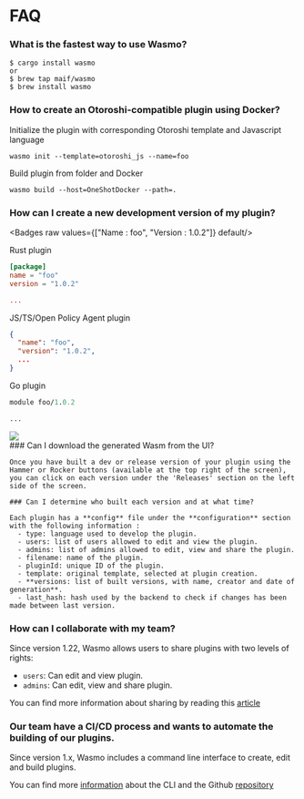 
# FAQ

<FAQButton title="What is the fastest way to use Wasmo?" />
<FAQButton title="How to create an Otoroshi-compatible plugin using Docker?" />
<FAQButton title="How can I create a new development version of my plugin?" />
<FAQButton title="Can I download the generated Wasm from the UI?" />
<FAQButton title="Can I determine who built each version and at what time?" />
<FAQButton title="How to collaborate with my team ?" />
<FAQButton title="Our team have a CI/CD process and wants to automate the building of our plugins." />
<FAQButton title="How can I collaborate with my team?" />

### What is the fastest way to use Wasmo?

```
$ cargo install wasmo
or
$ brew tap maif/wasmo
$ brew install wasmo
```

### How to create an Otoroshi-compatible plugin using Docker? 
<Badge raw value="Name : foo" default/>

Initialize the plugin with corresponding Otoroshi template and Javascript language 
``` 
wasmo init --template=otoroshi_js --name=foo
```

Build plugin from folder and Docker
```
wasmo build --host=OneShotDocker --path=.
```

### How can I create a new development version of my plugin?
<Badges raw values={["Name : foo", "Version : 1.0.2"]} default/>

Rust plugin

``` Cargo.toml
[package]
name = "foo"
version = "1.0.2"

...
```

JS/TS/Open Policy Agent plugin

``` package.json
{
  "name": "foo",
  "version": "1.0.2",
  ...
}
```

Go plugin

``` go.mod
module foo/1.0.2

...
```

<div style={{ display: 'flex', justifyContent: 'center', width: '100%', marginTop: '2rem' }}>
  <img src="/wasmo/release.png" style={{  borderRadius: '.5rem',
    width: '230px',
    maxWidth: '230px',
    height: '503px',
    minHeight: '503px'
  }} />

  <div className="flex flex-col ms-5">
    ### Can I download the generated Wasm from the UI?

    Once you have built a dev or release version of your plugin using the Hammer or Rocker buttons (available at the top right of the screen),
    you can click on each version under the 'Releases' section on the left side of the screen.

    ### Can I determine who built each version and at what time?

    Each plugin has a **config** file under the **configuration** section with the following information : 
      - type: language used to develop the plugin.
      - users: list of users allowed to edit and view the plugin.
      - admins: list of admins allowed to edit, view and share the plugin.
      - filename: name of the plugin.
      - pluginId: unique ID of the plugin.
      - template: original template, selected at plugin creation.
      - **versions: list of built versions, with name, creator and date of generation**.
      - last_hash: hash used by the backend to check if changes has been made between last version.
  </div>
</div>

### How can I collaborate with my team?

Since version 1.22, Wasmo allows users to share plugins with two levels of rights: 
- `users`: Can edit and view plugin.
- `admins`: Can edit, view and share plugin.

You can find more information about sharing by reading this [article](/wasmo/builder/collaborate)

### Our team have a CI/CD process and wants to automate the building of our plugins.

Since version 1.x, Wasmo includes a command line interface to create, edit and build plugins. 

You can find more [information](/wasmo/cli/getting-started) about the CLI and the Github [repository](https://github.com/MAIF/wasmo/tree/main/cli)